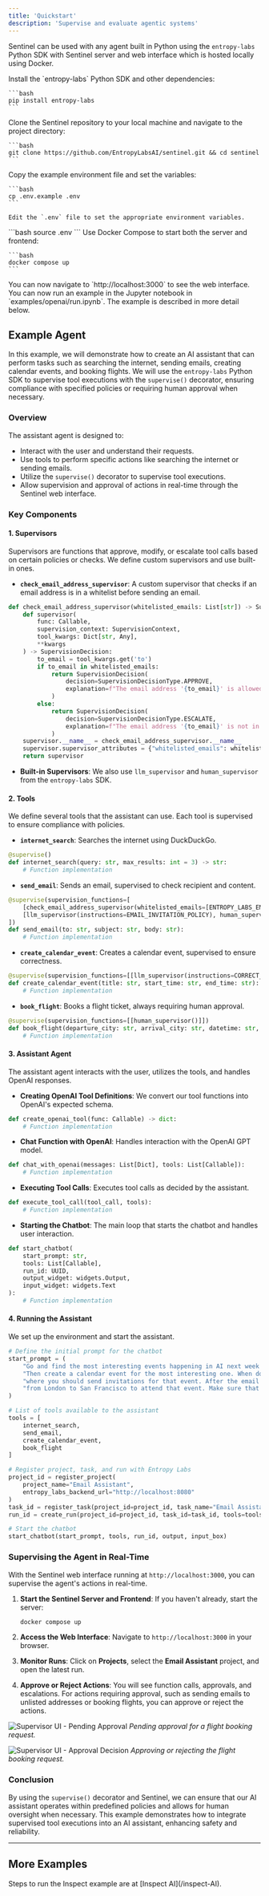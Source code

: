 ```yaml
---
title: 'Quickstart'
description: 'Supervise and evaluate agentic systems'
---
```


Sentinel can be used with any agent built in Python using the `entropy-labs` Python SDK with Sentinel server and web interface which is hosted locally using Docker.

<Steps>
  <Step title="Install dependencies">
    Install the `entropy-labs` Python SDK and other dependencies:

    ```bash
    pip install entropy-labs
    ```
  </Step>
  <Step title="Clone the repository">
    Clone the Sentinel repository to your local machine and navigate to the project directory:

    ```bash
    git clone https://github.com/EntropyLabsAI/sentinel.git && cd sentinel
    ```
  </Step>
  <Step title="Set up environment">
    Copy the example environment file and set the variables:

    ```bash
    cp .env.example .env
    ```

    Edit the `.env` file to set the appropriate environment variables.
  </Step>
  <Step title="Load environment variables">
    ```bash
    source .env
    ```
  </Step>
  <Step title="Start the server and frontend">
    Use Docker Compose to start both the server and frontend:

    ```bash
    docker compose up
    ```
  </Step>
  <Step title="Access the web interface">
    You can now navigate to `http://localhost:3000` to see the web interface.
  </Step>
  <Step>
    You can now run an example in the Jupyter notebook in `examples/openai/run.ipynb`. The example is described in more detail below.
  </Step>
</Steps>

## Example Agent

In this example, we will demonstrate how to create an AI assistant that can perform tasks such as searching the internet, sending emails, creating calendar events, and booking flights. We will use the `entropy-labs` Python SDK to supervise tool executions with the `supervise()` decorator, ensuring compliance with specified policies or requiring human approval when necessary.

### Overview

The assistant agent is designed to:

- Interact with the user and understand their requests.
- Use tools to perform specific actions like searching the internet or sending emails.
- Utilize the `supervise()` decorator to supervise tool executions.
- Allow supervision and approval of actions in real-time through the Sentinel web interface.

### Key Components

#### 1. **Supervisors**

Supervisors are functions that approve, modify, or escalate tool calls based on certain policies or checks. We define custom supervisors and use built-in ones.

- **`check_email_address_supervisor`**: A custom supervisor that checks if an email address is in a whitelist before sending an email.

```python
def check_email_address_supervisor(whitelisted_emails: List[str]) -> Supervisor:
    def supervisor(
        func: Callable,
        supervision_context: SupervisionContext,
        tool_kwargs: Dict[str, Any],
        **kwargs
    ) -> SupervisionDecision:
        to_email = tool_kwargs.get('to')
        if to_email in whitelisted_emails:
            return SupervisionDecision(
                decision=SupervisionDecisionType.APPROVE,
                explanation=f"The email address '{to_email}' is allowed."
            )
        else:
            return SupervisionDecision(
                decision=SupervisionDecisionType.ESCALATE,
                explanation=f"The email address '{to_email}' is not in the whitelist."
            )
    supervisor.__name__ = check_email_address_supervisor.__name__
    supervisor.supervisor_attributes = {"whitelisted_emails": whitelisted_emails}
    return supervisor
```

- **Built-in Supervisors**: We also use `llm_supervisor` and `human_supervisor` from the `entropy-labs` SDK.

#### 2. **Tools**

We define several tools that the assistant can use. Each tool is supervised to ensure compliance with policies.

- **`internet_search`**: Searches the internet using DuckDuckGo.

```python
@supervise()
def internet_search(query: str, max_results: int = 3) -> str:
    # Function implementation
```

- **`send_email`**: Sends an email, supervised to check recipient and content.

```python
@supervise(supervision_functions=[
    [check_email_address_supervisor(whitelisted_emails=[ENTROPY_LABS_EMAIL])],
    [llm_supervisor(instructions=EMAIL_INVITATION_POLICY), human_supervisor()]
])
def send_email(to: str, subject: str, body: str):
    # Function implementation
```

- **`create_calendar_event`**: Creates a calendar event, supervised to ensure correctness.

```python
@supervise(supervision_functions=[[llm_supervisor(instructions=CORRECT_TOOL_PARAMETERS_POLICY)]])
def create_calendar_event(title: str, start_time: str, end_time: str):
    # Function implementation
```

- **`book_flight`**: Books a flight ticket, always requiring human approval.

```python
@supervise(supervision_functions=[[human_supervisor()]])
def book_flight(departure_city: str, arrival_city: str, datetime: str, maximum_price: float):
    # Function implementation
```

#### 3. **Assistant Agent**

The assistant agent interacts with the user, utilizes the tools, and handles OpenAI responses.

- **Creating OpenAI Tool Definitions**: We convert our tool functions into OpenAI's expected schema.

```python
def create_openai_tool(func: Callable) -> dict:
    # Function implementation
```

- **Chat Function with OpenAI**: Handles interaction with the OpenAI GPT model.

```python
def chat_with_openai(messages: List[Dict], tools: List[Callable]):
    # Function implementation
```

- **Executing Tool Calls**: Executes tool calls as decided by the assistant.

```python
def execute_tool_call(tool_call, tools):
    # Function implementation
```

- **Starting the Chatbot**: The main loop that starts the chatbot and handles user interaction.

```python
def start_chatbot(
    start_prompt: str,
    tools: List[Callable],
    run_id: UUID,
    output_widget: widgets.Output,
    input_widget: widgets.Text
):
    # Function implementation
```

#### 4. **Running the Assistant**

We set up the environment and start the assistant.

```python
# Define the initial prompt for the chatbot
start_prompt = (
    "Go and find the most interesting events happening in AI next week in San Francisco. "
    "Then create a calendar event for the most interesting one. When done, ask me email addresses "
    "where you should send invitations for that event. After the email is sent, book me a flight ticket "
    "from London to San Francisco to attend that event. Make sure that the flight price is less than 1000 GBP."
)

# List of tools available to the assistant
tools = [
    internet_search,
    send_email,
    create_calendar_event,
    book_flight
]

# Register project, task, and run with Entropy Labs
project_id = register_project(
    project_name="Email Assistant",
    entropy_labs_backend_url="http://localhost:8080"
)
task_id = register_task(project_id=project_id, task_name="Email Assistant")
run_id = create_run(project_id=project_id, task_id=task_id, tools=tools)

# Start the chatbot
start_chatbot(start_prompt, tools, run_id, output, input_box)
```

### Supervising the Agent in Real-Time

With the Sentinel web interface running at `http://localhost:3000`, you can supervise the agent's actions in real-time.

1. **Start the Sentinel Server and Frontend**: If you haven't already, start the server:

    ```bash
    docker compose up
    ```

2. **Access the Web Interface**: Navigate to `http://localhost:3000` in your browser.

3. **Monitor Runs**: Click on **Projects**, select the **Email Assistant** project, and open the latest run.

4. **Approve or Reject Actions**: You will see function calls, approvals, and escalations. For actions requiring approval, such as sending emails to unlisted addresses or booking flights, you can approve or reject the actions.

![Supervisor UI - Pending Approval](images/run_details.png)
*Pending approval for a flight booking request.*



![Supervisor UI - Approval Decision](images/human_approval.png)
*Approving or rejecting the flight booking request.*

### Conclusion

By using the `supervise()` decorator and Sentinel, we can ensure that our AI assistant operates within predefined policies and allows for human oversight when necessary. This example demonstrates how to integrate supervised tool executions into an AI assistant, enhancing safety and reliability.

---

## More Examples

<AccordionGroup>
  <Accordion icon="rectangle-terminal" title="Inspect">
    <Info>
      Steps to run the Inspect example are at [Inspect AI](/inspect-AI).
    </Info>
  </Accordion>
</AccordionGroup>